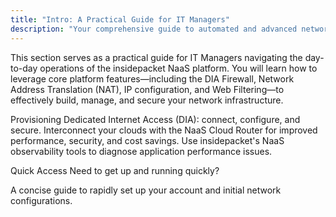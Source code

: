 ```yaml
---
title: "Intro: A Practical Guide for IT Managers"
description: "Your comprehensive guide to automated and advanced network, security, and management."
---
```


This section serves as a practical guide for IT Managers navigating the day-to-day operations of the insidepacket NaaS platform. You will learn how to leverage core platform features—including the DIA Firewall, Network Address Translation (NAT), IP configuration, and Web Filtering—to effectively build, manage, and secure your network infrastructure.

<CardGroup cols={2}>
  <Card title="Setting Up Internet Access on Your Port/Location" icon="globe" href="/usecases/internet">
    Provisioning Dedicated Internet Access (DIA): connect, configure, and secure.
  </Card>
  <Card title="Adding to the NaaS Cloud Router Multi-Cloud Connectivity and Security" icon="cloud" href="/usecases/ClourRouterMCN">
    Interconnect your clouds with the NaaS Cloud Router for improved performance, security, and cost savings.
  </Card>
  <Card title="Troubleshooting Poor Application Performance" icon="info" href="/docs/build-your-network/cloud-router">
    Use insidepacket's NaaS observability tools to diagnose application performance issues.
  </Card>
  
</CardGroup>

Quick Access
Need to get up and running quickly?

<CardGroup cols={1}>
  <Card title="Quick Start Guide" icon="rocket" href="/docs/quickstart">
    A concise guide to rapidly set up your account and initial network configurations.
  </Card>
</CardGroup>